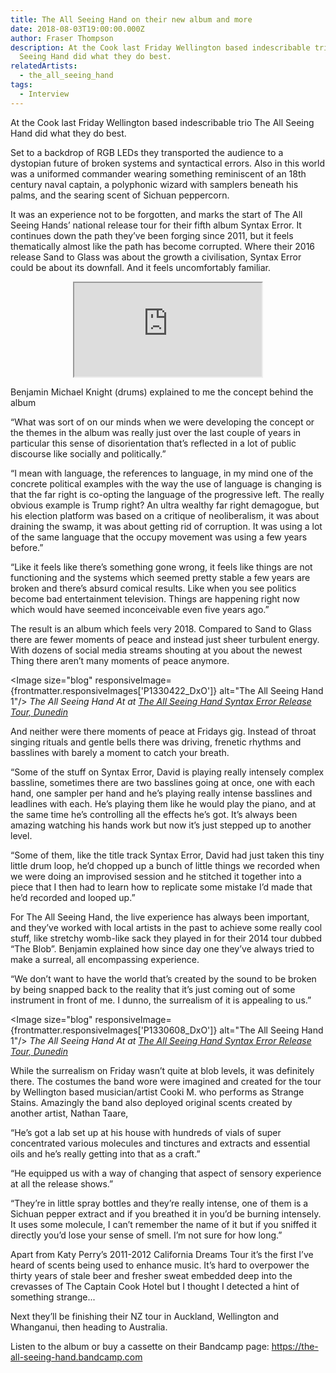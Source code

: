 ```yaml
---
title: The All Seeing Hand on their new album and more
date: 2018-08-03T19:00:00.000Z
author: Fraser Thompson
description: At the Cook last Friday Wellington based indescribable trio The All
  Seeing Hand did what they do best.
relatedArtists:
  - the_all_seeing_hand
tags:
  - Interview
---
```



At the Cook last Friday Wellington based indescribable trio The All Seeing Hand did what they do best.

Set to a backdrop of RGB LEDs they transported the audience to a dystopian future of broken systems and syntactical errors. Also in this world was a uniformed commander wearing something reminiscent of an 18th century naval captain, a polyphonic wizard with samplers beneath his palms, and the searing scent of Sichuan peppercorn.

It was an experience not to be forgotten, and marks the start of The All Seeing Hands’ national release tour for their fifth album Syntax Error. It continues down the path they’ve been forging since 2011, but it feels thematically almost like the path has become corrupted. Where their 2016 release Sand to Glass was about the growth a civilisation, Syntax Error could be about its downfall. And it feels uncomfortably familiar.

<center>
  <iframe
    style={{ border: 0, width: '350px', height: '470px' }}
    src="https://bandcamp.com/EmbeddedPlayer/album=1396190530/size=large/bgcol=ffffff/linkcol=0687f5/tracklist=false/transparent=true/"
    seamless
  >
    <a href="http://the-all-seeing-hand.bandcamp.com/album/syntax-error">Syntax Error by The All Seeing Hand</a>
  </iframe>
</center>

Benjamin Michael Knight (drums) explained to me the concept behind the album

“What was sort of on our minds when we were developing the concept or the themes in the album was really just over the last couple of years in particular this sense of disorientation that’s reflected in a lot of public discourse like socially and politically.”

“I mean with language, the references to language, in my mind one of the concrete political examples with the way the use of language is changing is that the far right is co-opting the language of the progressive left. The really obvious example is Trump right? An ultra wealthy far right demagogue, but his election platform was based on a critique of neoliberalism, it was about draining the swamp, it was about getting rid of corruption. It was using a lot of the same language that the occupy movement was using a few years before.”

“Like it feels like there’s something gone wrong, it feels like things are not functioning and the systems which seemed pretty stable a few years are broken and there’s absurd comical results. Like when you see politics become bad entertainment television. Things are happening right now which would have seemed inconceivable even five years ago.”

The result is an album which feels very 2018. Compared to Sand to Glass there are fewer moments of peace and instead just sheer turbulent energy. With dozens of social media streams shouting at you about the newest Thing there aren’t many moments of peace anymore.

<Image size="blog" responsiveImage={frontmatter.responsiveImages['P1330422_DxO']} alt="The All Seeing Hand 1"/>
_The All Seeing Hand At at <a title='The All Seeing Hand Syntax Error Release Tour' href='/gigs/the-all-seeing-hand-syntax-error-release-tour/'>The All Seeing Hand Syntax Error Release Tour, Dunedin</a>_

And neither were there moments of peace at Fridays gig. Instead of throat singing rituals and gentle bells there was driving, frenetic rhythms and basslines with barely a moment to catch your breath.

“Some of the stuff on Syntax Error, David is playing really intensely complex bassline, sometimes there are two basslines going at once, one with each hand, one sampler per hand and he’s playing really intense basslines and leadlines with each. He’s playing them like he would play the piano, and at the same time he’s controlling all the effects he’s got. It’s always been amazing watching his hands work but now it’s just stepped up to another level.

“Some of them, like the title track Syntax Error, David had just taken this tiny little drum loop, he’d chopped up a bunch of little things we recorded when we were doing an improvised session and he stitched it together into a piece that I then had to learn how to replicate some mistake I’d made that he’d recorded and looped up.”

For The All Seeing Hand, the live experience has always been important, and they’ve worked with local artists in the past to achieve some really cool stuff, like stretchy womb-like sack they played in for their 2014 tour dubbed “The Blob”. Benjamin explained how since day one they’ve always tried to make a surreal, all encompassing experience.

“We don’t want to have the world that’s created by the sound to be broken by being snapped back to the reality that it’s just coming out of some instrument in front of me. I dunno, the surrealism of it is appealing to us.”

<Image size="blog" responsiveImage={frontmatter.responsiveImages['P1330608_DxO']} alt="The All Seeing Hand 1"/>
_The All Seeing Hand At at <a title='The All Seeing Hand Syntax Error Release Tour' href='/gigs/the-all-seeing-hand-syntax-error-release-tour/'>The All Seeing Hand Syntax Error Release Tour, Dunedin</a>_

While the surrealism on Friday wasn’t quite at blob levels, it was definitely there. The costumes the band wore were imagined and created for the tour by Wellington based musician/artist Cooki M. who performs as Strange Stains. Amazingly the band also deployed original scents created by another artist, Nathan Taare,

“He’s got a lab set up at his house with hundreds of vials of super concentrated various molecules and tinctures and extracts and essential oils and he’s really getting into that as a craft.”

“He equipped us with a way of changing that aspect of sensory experience at all the release shows.”

“They’re in little spray bottles and they’re really intense, one of them is a Sichuan pepper extract and if you breathed it in you’d be burning intensely. It uses some molecule, I can’t remember the name of it but if you sniffed it directly you’d lose your sense of smell. I’m not sure for how long.”

Apart from Katy Perry’s 2011-2012 California Dreams Tour it’s the first I’ve heard of scents being used to enhance music. It’s hard to overpower the thirty years of stale beer and fresher sweat embedded deep into the crevasses of The Captain Cook Hotel but I thought I detected a hint of something strange...

Next they’ll be finishing their NZ tour in Auckland, Wellington and Whanganui, then heading to Australia.

Listen to the album or buy a cassette on their Bandcamp page: https://the-all-seeing-hand.bandcamp.com
